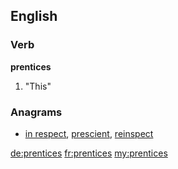 ==English==

===Verb===
'''prentices'''

# {{third-person singular of|[[prentice]]}} "This"

===Anagrams===
* [[in respect#English|in respect]], [[prescient#English|prescient]], [[reinspect#English|reinspect]]

[[de:prentices]]
[[fr:prentices]]
[[my:prentices]]